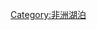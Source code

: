<noinclude>
{{noteTA
|1=zh-hans:坦噶尼喀;zh-hk:坦噶尼喀;zh-tw:坦干依喀;
|2=zh-hans:基伍湖; zh-hant:基伏湖;
|3=zh:艾伯特湖;zh-hk:亞厘畢湖;
}}
</noinclude>{{Navbox
|name  = 非洲大湖
|title = [[非洲大湖]]
|bodyclass = hlist
|state = {{{state|autocollapse}}}
|list1 =
* [[維多利亞湖]]
* [[坦干依喀湖]]
* [[马拉维湖]]
* [[图尔卡纳湖]]
* [[艾伯特湖]]
* [[基伏湖]]
* [[爱德华湖]]
}}<noinclude>
[[Category:非洲湖泊]]
</noinclude>